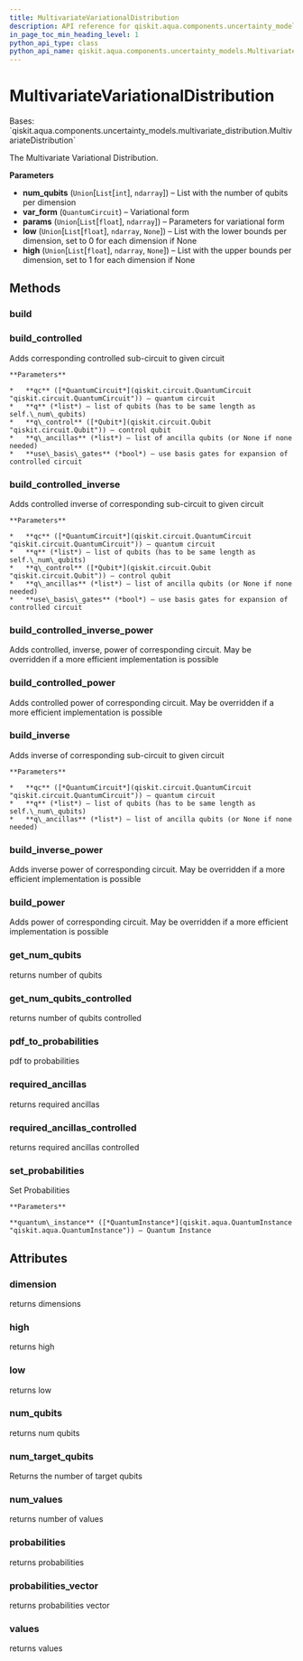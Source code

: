 ```yaml
---
title: MultivariateVariationalDistribution
description: API reference for qiskit.aqua.components.uncertainty_models.MultivariateVariationalDistribution
in_page_toc_min_heading_level: 1
python_api_type: class
python_api_name: qiskit.aqua.components.uncertainty_models.MultivariateVariationalDistribution
---
```


# MultivariateVariationalDistribution

<Class id="qiskit.aqua.components.uncertainty_models.MultivariateVariationalDistribution" github="https://github.com/qiskit-community/qiskit-aqua/tree/stable/0.9/qiskit/aqua/components/uncertainty_models/multivariate_variational_distribution.py" signature="MultivariateVariationalDistribution(num_qubits, var_form, params, low=None, high=None)">
  Bases: `qiskit.aqua.components.uncertainty_models.multivariate_distribution.MultivariateDistribution`

  The Multivariate Variational Distribution.

  **Parameters**

  *   **num\_qubits** (`Union`\[`List`\[`int`], `ndarray`]) – List with the number of qubits per dimension
  *   **var\_form** (`QuantumCircuit`) – Variational form
  *   **params** (`Union`\[`List`\[`float`], `ndarray`]) – Parameters for variational form
  *   **low** (`Union`\[`List`\[`float`], `ndarray`, `None`]) – List with the lower bounds per dimension, set to 0 for each dimension if None
  *   **high** (`Union`\[`List`\[`float`], `ndarray`, `None`]) – List with the upper bounds per dimension, set to 1 for each dimension if None

  ## Methods

  ### build

  <Function id="qiskit.aqua.components.uncertainty_models.MultivariateVariationalDistribution.build" name="build" signature="MultivariateVariationalDistribution.build(qc, q, q_ancillas=None, params=None)" />

  ### build\_controlled

  <Function id="qiskit.aqua.components.uncertainty_models.MultivariateVariationalDistribution.build_controlled" name="build_controlled" signature="MultivariateVariationalDistribution.build_controlled(qc, q, q_control, q_ancillas=None, use_basis_gates=True)">
    Adds corresponding controlled sub-circuit to given circuit

    **Parameters**

    *   **qc** ([*QuantumCircuit*](qiskit.circuit.QuantumCircuit "qiskit.circuit.QuantumCircuit")) – quantum circuit
    *   **q** (*list*) – list of qubits (has to be same length as self.\_num\_qubits)
    *   **q\_control** ([*Qubit*](qiskit.circuit.Qubit "qiskit.circuit.Qubit")) – control qubit
    *   **q\_ancillas** (*list*) – list of ancilla qubits (or None if none needed)
    *   **use\_basis\_gates** (*bool*) – use basis gates for expansion of controlled circuit
  </Function>

  ### build\_controlled\_inverse

  <Function id="qiskit.aqua.components.uncertainty_models.MultivariateVariationalDistribution.build_controlled_inverse" name="build_controlled_inverse" signature="MultivariateVariationalDistribution.build_controlled_inverse(qc, q, q_control, q_ancillas=None, use_basis_gates=True)">
    Adds controlled inverse of corresponding sub-circuit to given circuit

    **Parameters**

    *   **qc** ([*QuantumCircuit*](qiskit.circuit.QuantumCircuit "qiskit.circuit.QuantumCircuit")) – quantum circuit
    *   **q** (*list*) – list of qubits (has to be same length as self.\_num\_qubits)
    *   **q\_control** ([*Qubit*](qiskit.circuit.Qubit "qiskit.circuit.Qubit")) – control qubit
    *   **q\_ancillas** (*list*) – list of ancilla qubits (or None if none needed)
    *   **use\_basis\_gates** (*bool*) – use basis gates for expansion of controlled circuit
  </Function>

  ### build\_controlled\_inverse\_power

  <Function id="qiskit.aqua.components.uncertainty_models.MultivariateVariationalDistribution.build_controlled_inverse_power" name="build_controlled_inverse_power" signature="MultivariateVariationalDistribution.build_controlled_inverse_power(qc, q, q_control, power, q_ancillas=None, use_basis_gates=True)">
    Adds controlled, inverse, power of corresponding circuit. May be overridden if a more efficient implementation is possible
  </Function>

  ### build\_controlled\_power

  <Function id="qiskit.aqua.components.uncertainty_models.MultivariateVariationalDistribution.build_controlled_power" name="build_controlled_power" signature="MultivariateVariationalDistribution.build_controlled_power(qc, q, q_control, power, q_ancillas=None, use_basis_gates=True)">
    Adds controlled power of corresponding circuit. May be overridden if a more efficient implementation is possible
  </Function>

  ### build\_inverse

  <Function id="qiskit.aqua.components.uncertainty_models.MultivariateVariationalDistribution.build_inverse" name="build_inverse" signature="MultivariateVariationalDistribution.build_inverse(qc, q, q_ancillas=None)">
    Adds inverse of corresponding sub-circuit to given circuit

    **Parameters**

    *   **qc** ([*QuantumCircuit*](qiskit.circuit.QuantumCircuit "qiskit.circuit.QuantumCircuit")) – quantum circuit
    *   **q** (*list*) – list of qubits (has to be same length as self.\_num\_qubits)
    *   **q\_ancillas** (*list*) – list of ancilla qubits (or None if none needed)
  </Function>

  ### build\_inverse\_power

  <Function id="qiskit.aqua.components.uncertainty_models.MultivariateVariationalDistribution.build_inverse_power" name="build_inverse_power" signature="MultivariateVariationalDistribution.build_inverse_power(qc, q, power, q_ancillas=None)">
    Adds inverse power of corresponding circuit. May be overridden if a more efficient implementation is possible
  </Function>

  ### build\_power

  <Function id="qiskit.aqua.components.uncertainty_models.MultivariateVariationalDistribution.build_power" name="build_power" signature="MultivariateVariationalDistribution.build_power(qc, q, power, q_ancillas=None)">
    Adds power of corresponding circuit. May be overridden if a more efficient implementation is possible
  </Function>

  ### get\_num\_qubits

  <Function id="qiskit.aqua.components.uncertainty_models.MultivariateVariationalDistribution.get_num_qubits" name="get_num_qubits" signature="MultivariateVariationalDistribution.get_num_qubits()">
    returns number of qubits
  </Function>

  ### get\_num\_qubits\_controlled

  <Function id="qiskit.aqua.components.uncertainty_models.MultivariateVariationalDistribution.get_num_qubits_controlled" name="get_num_qubits_controlled" signature="MultivariateVariationalDistribution.get_num_qubits_controlled()">
    returns number of qubits controlled
  </Function>

  ### pdf\_to\_probabilities

  <Function id="qiskit.aqua.components.uncertainty_models.MultivariateVariationalDistribution.pdf_to_probabilities" name="pdf_to_probabilities" signature="static MultivariateVariationalDistribution.pdf_to_probabilities(pdf, low, high, num_values)">
    pdf to probabilities
  </Function>

  ### required\_ancillas

  <Function id="qiskit.aqua.components.uncertainty_models.MultivariateVariationalDistribution.required_ancillas" name="required_ancillas" signature="MultivariateVariationalDistribution.required_ancillas()">
    returns required ancillas
  </Function>

  ### required\_ancillas\_controlled

  <Function id="qiskit.aqua.components.uncertainty_models.MultivariateVariationalDistribution.required_ancillas_controlled" name="required_ancillas_controlled" signature="MultivariateVariationalDistribution.required_ancillas_controlled()">
    returns required ancillas controlled
  </Function>

  ### set\_probabilities

  <Function id="qiskit.aqua.components.uncertainty_models.MultivariateVariationalDistribution.set_probabilities" name="set_probabilities" signature="MultivariateVariationalDistribution.set_probabilities(quantum_instance)">
    Set Probabilities

    **Parameters**

    **quantum\_instance** ([*QuantumInstance*](qiskit.aqua.QuantumInstance "qiskit.aqua.QuantumInstance")) – Quantum Instance
  </Function>

  ## Attributes

  ### dimension

  <Attribute id="qiskit.aqua.components.uncertainty_models.MultivariateVariationalDistribution.dimension" name="dimension">
    returns dimensions
  </Attribute>

  ### high

  <Attribute id="qiskit.aqua.components.uncertainty_models.MultivariateVariationalDistribution.high" name="high">
    returns high
  </Attribute>

  ### low

  <Attribute id="qiskit.aqua.components.uncertainty_models.MultivariateVariationalDistribution.low" name="low">
    returns low
  </Attribute>

  ### num\_qubits

  <Attribute id="qiskit.aqua.components.uncertainty_models.MultivariateVariationalDistribution.num_qubits" name="num_qubits">
    returns num qubits
  </Attribute>

  ### num\_target\_qubits

  <Attribute id="qiskit.aqua.components.uncertainty_models.MultivariateVariationalDistribution.num_target_qubits" name="num_target_qubits">
    Returns the number of target qubits
  </Attribute>

  ### num\_values

  <Attribute id="qiskit.aqua.components.uncertainty_models.MultivariateVariationalDistribution.num_values" name="num_values">
    returns number of values
  </Attribute>

  ### probabilities

  <Attribute id="qiskit.aqua.components.uncertainty_models.MultivariateVariationalDistribution.probabilities" name="probabilities">
    returns probabilities
  </Attribute>

  ### probabilities\_vector

  <Attribute id="qiskit.aqua.components.uncertainty_models.MultivariateVariationalDistribution.probabilities_vector" name="probabilities_vector">
    returns probabilities vector
  </Attribute>

  ### values

  <Attribute id="qiskit.aqua.components.uncertainty_models.MultivariateVariationalDistribution.values" name="values">
    returns values
  </Attribute>
</Class>

